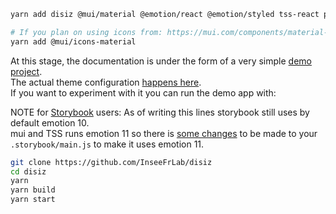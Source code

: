 
<Meta title="Quick start" />

```bash
yarn add disiz @mui/material @emotion/react @emotion/styled tss-react powerhooks

# If you plan on using icons from: https://mui.com/components/material-icons/
yarn add @mui/icons-material
```

At this stage, the documentation is under the form of a very simple [demo project](https://github.com/InseeFrLab/disiz/tree/main/src/test).  
The actual theme configuration [happens here](https://github.com/InseeFrLab/disiz/blob/main/src/test/src/theme.ts).  
If you want to experiment with it you can run the demo app with:

NOTE for [Storybook](https://storybook.js.org) users: As of writing this lines storybook still uses by default emotion 10.  
mui and TSS runs emotion 11 so there is [some changes](https://github.com/InseeFrLab/disiz/blob/324de62248074582b227e584c53fb2e123f5325f/.storybook/main.js#L31-L32)
to be made to your `.storybook/main.js` to make it uses emotion 11.

```bash
git clone https://github.com/InseeFrLab/disiz
cd disiz
yarn
yarn build
yarn start
```
